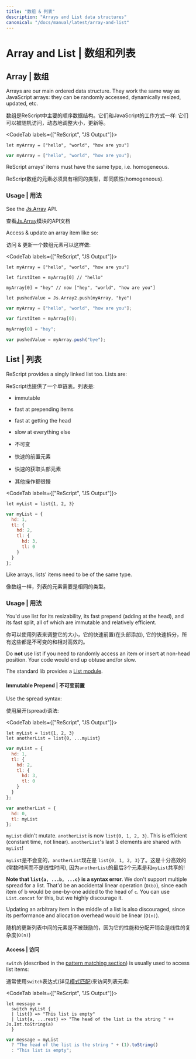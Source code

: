 ```yaml
---
title: "数组 & 列表"
description: "Arrays and List data structures"
canonical: "/docs/manual/latest/array-and-list"
---
```


# Array and List | 数组和列表

## Array | 数组

Arrays are our main ordered data structure. They work the same way as JavaScript arrays: they can be randomly accessed, dynamically resized, updated, etc.

数组是ReScript中主要的顺序数据结构。它们和JavaScript的工作方式一样: 它们可以被随机访问，动态地调整大小，更新等。

<CodeTab labels={["ReScript", "JS Output"]}>

```res example
let myArray = ["hello", "world", "how are you"]
```
```js
var myArray = ["hello", "world", "how are you"];
```

</CodeTab>

ReScript arrays' items must have the same type, i.e. homogeneous.

ReScript数组的元素必须具有相同的类型，即同质性(homogeneous).

### Usage | 用法

See the [Js.Array](api/js/array) API.

查看[Js.Array](api/js/array)模块的API文档

Access & update an array item like so:

访问 & 更新一个数组元素可以这样做:

<CodeTab labels={["ReScript", "JS Output"]}>

```res example
let myArray = ["hello", "world", "how are you"]

let firstItem = myArray[0] // "hello"

myArray[0] = "hey" // now ["hey", "world", "how are you"]

let pushedValue = Js.Array2.push(myArray, "bye")
```
```js
var myArray = ["hello", "world", "how are you"];

var firstItem = myArray[0];

myArray[0] = "hey";

var pushedValue = myArray.push("bye");
```

</CodeTab>

## List | 列表

ReScript provides a singly linked list too. Lists are:

ReScript也提供了一个单链表。列表是:

- immutable
- fast at prepending items
- fast at getting the head
- slow at everything else

- 不可变
- 快速的前置元素
- 快速的获取头部元素
- 其他操作都很慢

<CodeTab labels={["ReScript", "JS Output"]}>

```res example
let myList = list{1, 2, 3}
```
```js
var myList = {
  hd: 1,
  tl: {
    hd: 2,
    tl: {
      hd: 3,
      tl: 0
    }
  }
};
```

</CodeTab>

Like arrays, lists' items need to be of the same type.

像数组一样，列表的元素需要是相同的类型。

### Usage | 用法

You'd use list for its resizability, its fast prepend (adding at the head), and its fast split, all of which are immutable and relatively efficient.

你可以使用列表来调整它的大小，它的快速前置(在头部添加), 它的快速拆分，所有这些都是不可变的和相对高效的。

Do **not** use list if you need to randomly access an item or insert at non-head position. Your code would end up obtuse and/or slow.



The standard lib provides a [List module](api/belt/list).

#### Immutable Prepend | 不可变前置

Use the spread syntax:

使用展开(spread)语法:

<CodeTab labels={["ReScript", "JS Output"]}>

```res prelude
let myList = list{1, 2, 3}
let anotherList = list{0, ...myList}
```
```js
var myList = {
  hd: 1,
  tl: {
    hd: 2,
    tl: {
      hd: 3,
      tl: 0
    }
  }
};

var anotherList = {
  hd: 0,
  tl: myList
};
```

</CodeTab>

`myList` didn't mutate. `anotherList` is now `list{0, 1, 2, 3}`. This is efficient (constant time, not linear). `anotherList`'s last 3 elements are shared with `myList`!

`myList`是不会变的，`anotherList`现在是 `list{0, 1, 2, 3}`了。这是十分高效的(常数时间而不是线性时间), 因为`anotherList`的最后3个元素是和`myList`共享的!

**Note that `list{a, ...b, ...c}` is a syntax error**. We don't support multiple spread for a list. That'd be an accidental linear operation (`O(b)`), since each item of b would be one-by-one added to the head of `c`. You can use `List.concat` for this, but we highly discourage it.

Updating an arbitrary item in the middle of a list is also discouraged, since its performance and allocation overhead would be linear (`O(n)`).

随机的更新列表中间的元素是不被鼓励的，因为它的性能和分配开销会是线性的复杂度(`O(n)`)

#### Access | 访问

`switch` (described in the [pattern matching section](pattern-matching-destructuring.md)) is usually used to access list items:

通常使用`switch`表达式(详见[模式匹配](pattern-matching-destructuring.md))来访问列表元素:

<CodeTab labels={["ReScript", "JS Output"]}>

```res example
let message =
  switch myList {
  | list{} => "This list is empty"
  | list{a, ...rest} => "The head of the list is the string " ++ Js.Int.toString(a)
  }
```
```js
var message = myList
  ? "The head of the list is the string " + (1).toString()
  : "This list is empty";
```

</CodeTab>
